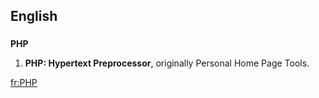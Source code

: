==English==
==={{initialism}}===
'''PHP'''

{{wikipedia}}
#'''PHP: Hypertext Preprocessor''', originally Personal Home Page Tools.

[[fr:PHP]]
